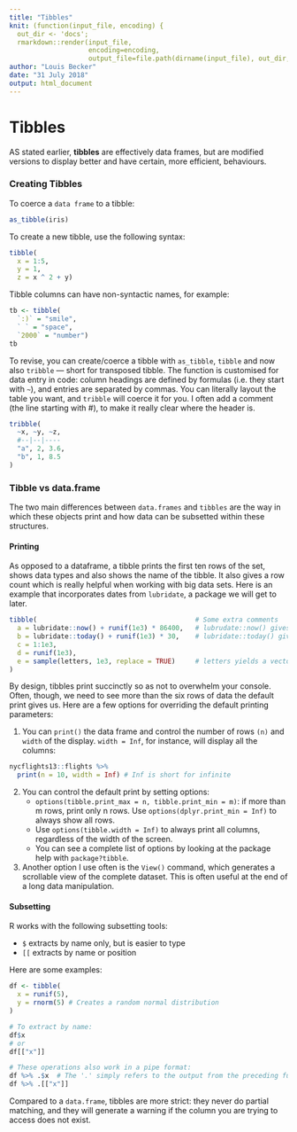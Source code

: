 ```yaml
---
title: "Tibbles"
knit: (function(input_file, encoding) {
  out_dir <- 'docs';
  rmarkdown::render(input_file,
                    encoding=encoding,
                    output_file=file.path(dirname(input_file), out_dir, 'index.html'))})
author: "Louis Becker"
date: "31 July 2018"
output: html_document
---
```


# Tibbles
AS stated earlier, __tibbles__ are effectively data frames, but are modified versions to display better and have certain, more efficient, behaviours. 

### Creating Tibbles
To coerce a `data frame` to a tibble:
```r
as_tibble(iris)
```

To create a new tibble, use the following syntax:
```r

tibble(  
  x = 1:5, 
  y = 1, 
  z = x ^ 2 + y)

```

Tibble columns can have non-syntactic names, for example:
```r
tb <- tibble(
  `:)` = "smile", 
  ` ` = "space",
  `2000` = "number")
tb
```

To revise, you can create/coerce a tibble with `as_tibble`, `tibble` and now also `tribble` — short for transposed tibble. The function is customised for data entry in code: column headings are defined by formulas (i.e. they start with `~`), and entries are separated by commas. You can literally layout the table you want, and `tribble` will coerce it for you. I often add a comment (the line starting with #), to make it really clear where the header is.
```r
tribble(
  ~x, ~y, ~z,
  #--|--|----
  "a", 2, 3.6,
  "b", 1, 8.5
)
```

### Tibble vs data.frame

The two main differences between `data.frames` and `tibbles` are the way in which these objects print and how data can be subsetted within these structures. 

#### Printing
As opposed to a dataframe, a tibble prints the first ten rows of the set, shows data types and also shows the name of the tibble. It also gives a row count which is really helpful when working with big data sets. Here is an example that incorporates dates from `lubridate`, a package we will get to later.
```r
tibble(                                        # Some extra comments
  a = lubridate::now() + runif(1e3) * 86400,   # lubrudate::now() gives a timestamp of right now; 1e3 for some reason calculates 1000
  b = lubridate::today() + runif(1e3) * 30,    # lubridate::today() gives today's date; runi() yields a uniform distribution based on an input parameter. 
  c = 1:1e3,
  d = runif(1e3),
  e = sample(letters, 1e3, replace = TRUE)     # letters yields a vector of lower case letters of the alphabet, sample() is a base function that samples rows from a vector
)
```


By design, tibbles print succinctly so as not to overwhelm your console. Often, though, we need to see more than the six rows of data the default print gives us. Here are a few options for overriding the default printing parameters:

1. You can `print()` the data frame and control the number of rows `(n)` and `width` of the display. `width = Inf`, for instance, will display all the columns:

```r
nycflights13::flights %>% 
  print(n = 10, width = Inf) # Inf is short for infinite
```

2. You can control the default print by setting options:
    + `options(tibble.print_max = n, tibble.print_min = m)`: if more than m rows, print only n rows. Use `options(dplyr.print_min = Inf)` to always show all rows.
    + Use `options(tibble.width = Inf)` to always print all columns, regardless of the width of the screen.
    + You can see a complete list of options by looking at the package help with `package?tibble`.
3. Another option I use often is the `View()` command, which generates a scrollable view of the complete dataset. This is often useful at the end of a long data manipulation. 

#### Subsetting
R works with the following subsetting tools:

* `$` extracts by name only, but is easier to type
* `[[` extracts by name or position

Here are some examples:
```r
df <- tibble(
  x = runif(5),
  y = rnorm(5) # Creates a random normal distribution
)

# To extract by name:
df$x
# or
df[["x"]]

# These operations also work in a pipe format:
df %>% .$x  # The '.' simply refers to the output from the preceding function. 
df %>% .[["x"]]

```

Compared to a `data.frame`, tibbles are more strict: they never do partial matching, and they will generate a warning if the column you are trying to access does not exist.











